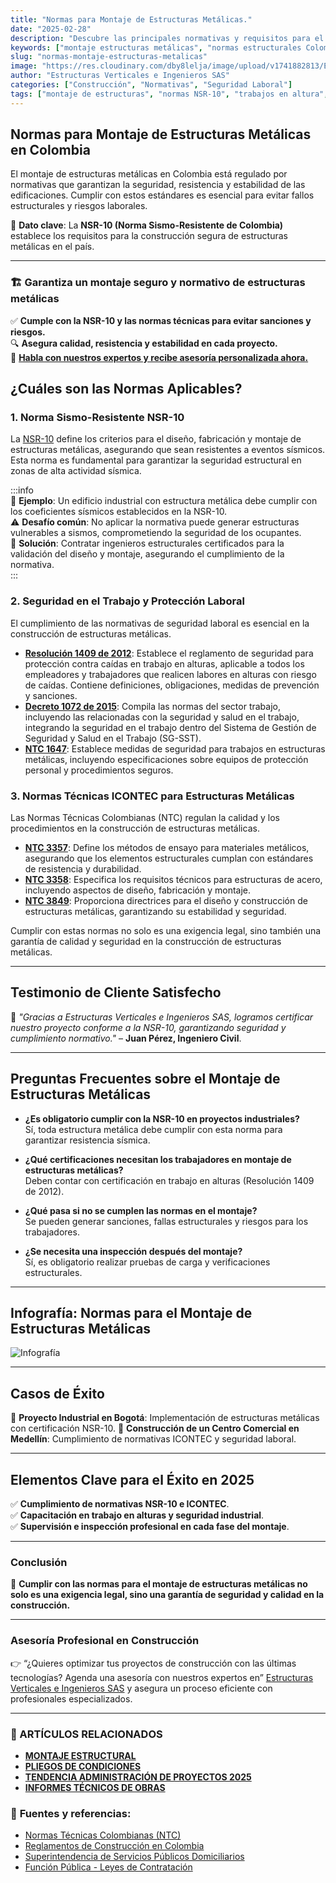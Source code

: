 ```yaml
---
title: "Normas para Montaje de Estructuras Metálicas."
date: "2025-02-28"
description: "Descubre las principales normativas y requisitos para el montaje de estructuras metálicas en Colombia, incluyendo la NSR-10, normas de seguridad y mejores prácticas."
keywords: ["montaje estructuras metálicas", "normas estructurales Colombia", "NSR-10", "seguridad en construcción", "estructuras metálicas"]
slug: "normas-montaje-estructuras-metalicas"
image: "https://res.cloudinary.com/dby8lelja/image/upload/v1741882813/Estructuras%20Verticales%20e%20Ingenieros%20SAS/norma_sismo_resistente_cf52ht.jpg"
author: "Estructuras Verticales e Ingenieros SAS"
categories: ["Construcción", "Normativas", "Seguridad Laboral"]
tags: ["montaje de estructuras", "normas NSR-10", "trabajos en altura", "seguridad en construcción"]
---
```


## Normas para Montaje de Estructuras Metálicas en Colombia

El montaje de estructuras metálicas en Colombia está regulado por normativas que garantizan la seguridad, resistencia y estabilidad de las edificaciones. Cumplir con estos estándares es esencial para evitar fallos estructurales y riesgos laborales.

📌 **Dato clave**: La **NSR-10 (Norma Sismo-Resistente de Colombia)** establece los requisitos para la construcción segura de estructuras metálicas en el país.

---
### 🏗️ **Garantiza un montaje seguro y normativo de estructuras metálicas**  

✅ **Cumple con la NSR-10 y las normas técnicas para evitar sanciones y riesgos.**  
🔍 **Asegura calidad, resistencia y estabilidad en cada proyecto.**  
📆 [**Habla con nuestros expertos y recibe asesoría personalizada ahora.**](https://wa.me/573132581599?text=Hola%2C%20quiero%20una%20asesor%C3%ADa%20sobre%20montaje%20de%20estructuras%20met%C3%A1licas)


## ¿Cuáles son las Normas Aplicables?

### **1. Norma Sismo-Resistente NSR-10**  
La [NSR-10](https://es.wikipedia.org/wiki/NSR-10) define los criterios para el diseño, fabricación y montaje de estructuras metálicas, asegurando que sean resistentes a eventos sísmicos. Esta norma es fundamental para garantizar la seguridad estructural en zonas de alta actividad sísmica.

:::info  
📌 **Ejemplo**: Un edificio industrial con estructura metálica debe cumplir con los coeficientes sísmicos establecidos en la NSR-10.  
⚠ **Desafío común**: No aplicar la normativa puede generar estructuras vulnerables a sismos, comprometiendo la seguridad de los ocupantes.  
🔹 **Solución**: Contratar ingenieros estructurales certificados para la validación del diseño y montaje, asegurando el cumplimiento de la normativa.  
:::

### **2. Seguridad en el Trabajo y Protección Laboral**  
El cumplimiento de las normativas de seguridad laboral es esencial en la construcción de estructuras metálicas.

- **[Resolución 1409 de 2012](https://www.minsalud.gov.co/sites/rid/Lists/BibliotecaDigital/RIDE/INEC/IGUB/mintrabajo-resolucion-1409-de-2012.pdf)**: Establece el reglamento de seguridad para protección contra caídas en trabajo en alturas, aplicable a todos los empleadores y trabajadores que realicen labores en alturas con riesgo de caídas. Contiene definiciones, obligaciones, medidas de prevención y sanciones.  
- **[Decreto 1072 de 2015](https://www.mintrabajo.gov.co/documents/20147/586345/Decreto1072SistemaGestionSeguridadSaludTrabajo.pdf)**: Compila las normas del sector trabajo, incluyendo las relacionadas con la seguridad y salud en el trabajo, integrando la seguridad en el trabajo dentro del Sistema de Gestión de Seguridad y Salud en el Trabajo (SG-SST).  
- **[NTC 1647](https://tienda.icontec.org)**: Establece medidas de seguridad para trabajos en estructuras metálicas, incluyendo especificaciones sobre equipos de protección personal y procedimientos seguros.

### **3. Normas Técnicas ICONTEC para Estructuras Metálicas**  
Las Normas Técnicas Colombianas (NTC) regulan la calidad y los procedimientos en la construcción de estructuras metálicas.

- **[NTC 3357](https://tienda.icontec.org)**: Define los métodos de ensayo para materiales metálicos, asegurando que los elementos estructurales cumplan con estándares de resistencia y durabilidad.  
- **[NTC 3358](https://tienda.icontec.org)**: Especifica los requisitos técnicos para estructuras de acero, incluyendo aspectos de diseño, fabricación y montaje.  
- **[NTC 3849](https://tienda.icontec.org)**: Proporciona directrices para el diseño y construcción de estructuras metálicas, garantizando su estabilidad y seguridad.

Cumplir con estas normas no solo es una exigencia legal, sino también una garantía de calidad y seguridad en la construcción de estructuras metálicas.

---

## Testimonio de Cliente Satisfecho

🚀 *"Gracias a Estructuras Verticales e Ingenieros SAS, logramos certificar nuestro proyecto conforme a la NSR-10, garantizando seguridad y cumplimiento normativo."* – **Juan Pérez, Ingeniero Civil**.

---

## Preguntas Frecuentes sobre el Montaje de Estructuras Metálicas

- **¿Es obligatorio cumplir con la NSR-10 en proyectos industriales?**  
  Sí, toda estructura metálica debe cumplir con esta norma para garantizar resistencia sísmica.

- **¿Qué certificaciones necesitan los trabajadores en montaje de estructuras metálicas?**  
  Deben contar con certificación en trabajo en alturas (Resolución 1409 de 2012).

- **¿Qué pasa si no se cumplen las normas en el montaje?**  
  Se pueden generar sanciones, fallas estructurales y riesgos para los trabajadores.

- **¿Se necesita una inspección después del montaje?**  
  Sí, es obligatorio realizar pruebas de carga y verificaciones estructurales.

---

## Infografía: Normas para el Montaje de Estructuras Metálicas

![Infografía](https://res.cloudinary.com/dby8lelja/image/upload/v1741882999/Estructuras%20Verticales%20e%20Ingenieros%20SAS/norma_sismo_resitente_vi244v.webp)

---

## Casos de Éxito

🔹 **Proyecto Industrial en Bogotá**: Implementación de estructuras metálicas con certificación NSR-10.
🔹 **Construcción de un Centro Comercial en Medellín**: Cumplimiento de normativas ICONTEC y seguridad laboral.

---

## Elementos Clave para el Éxito en 2025

✅ **Cumplimiento de normativas NSR-10 e ICONTEC**.  
✅ **Capacitación en trabajo en alturas y seguridad industrial**.  
✅ **Supervisión e inspección profesional en cada fase del montaje**.  

---

### Conclusión

📢 **Cumplir con las normas para el montaje de estructuras metálicas no solo es una exigencia legal, sino una garantía de seguridad y calidad en la construcción.**

---

### Asesoría Profesional en Construcción

👉 “¿Quieres optimizar tus proyectos de construcción con las últimas tecnologías? Agenda una asesoría con nuestros expertos en” [Estructuras Verticales e Ingenieros SAS](https://www.estructurasverticales.com/) y asegura un proceso eficiente con profesionales especializados.

---

### 📌 ARTÍCULOS RELACIONADOS  

- **[MONTAJE ESTRUCTURAL](https://www.estructurasverticales.com/blog/montaje-estructural-construccion)**  
- **[PLIEGOS DE CONDICIONES](https://www.estructurasverticales.com/blog/elaboracion-pliegos-condiciones)**  
- **[TENDENCIA ADMINISTRACIÓN DE PROYECTOS 2025](https://www.estructurasverticales.com/blog/administracion-proyectos-construccion)**  
- **[INFORMES TÉCNICOS DE OBRAS](https://www.estructurasverticales.com/blog/informes-tecnicos-obras)**  



### 🔗 **Fuentes y referencias:**  

- [Normas Técnicas Colombianas (NTC)](https://www.icontec.org/)  
- [Reglamentos de Construcción en Colombia](https://www.minvivienda.gov.co/)  
- [Superintendencia de Servicios Públicos Domiciliarios](https://www.superservicios.gov.co/)  
- [Función Pública - Leyes de Contratación](https://www.funcionpublica.gov.co/)  
